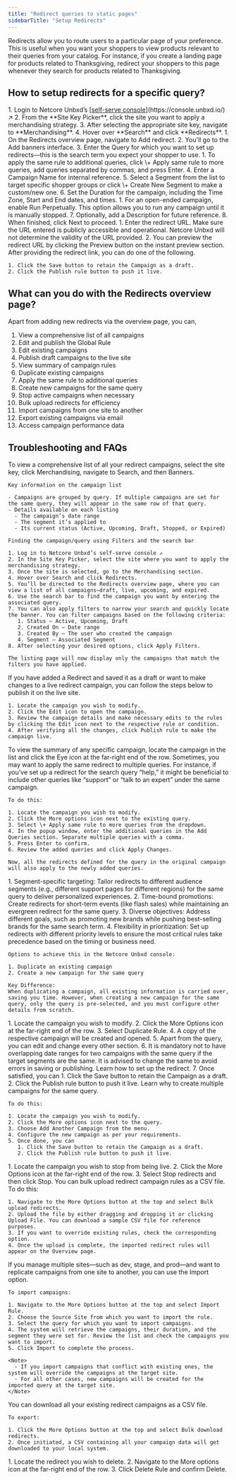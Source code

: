 ```yaml
---
title: "Redirect queries to static pages"
sidebarTitle: "Setup Redirects"
---
```


Redirects allow you to route users to a particular page of your preference. This is useful when you want your shoppers to view products relevant to their queries from your catalog. For instance, if you create a landing page for products related to Thanksgiving, redirect your shoppers to this page whenever they search for products related to Thanksgiving.

## How to setup redirects for a specific query?

<Steps>
  <Step title="Navigate to Redirects">
    1. Login to Netcore Unbxd’s [<u>self-serve console</u>](https://console.unbxd.io/) ↗
    2. From the **Site Key Picker**, click the site you want to apply a merchandising strategy.
    3. After selecting the appropriate site key, navigate to **Merchandising**.
    4. Hover over **Search** and click **Redirects**.
  </Step>
  <Step title="Set up the campaign">
    1. On the Redirects overview page, navigate to Add redirect.
    2. You'll go to the Add banners interface.
    3. Enter the Query for which you want to set up redirects—this is the search term you expect your shopper to use.
       1. To apply the same rule to additional queries, click \+ Apply same rule to more queries, add queries separated by commas, and press Enter.
    4. Enter a Campaign Name for internal reference.
    5. Select a Segment from the list to target specific shopper groups or click \+ Create New Segment to make a custom/new one.
    6. Set the Duration for the campaign, including the Time Zone, Start and End dates, and times.
       1. For an open-ended campaign, enable Run Perpetually. This option allows you to run any campaign until it is manually stopped.
    7. Optionally, add a Description for future reference.
    8. When finished, click Next to proceed.
  </Step>
  <Step title="Configuring the redirect">
    1. Enter the redirect URL. Make sure the URL entered is publicly accessible and operational. Netcore Unbxd will not determine the validity of the URL provided.
    2. You can preview the redirect URL by clicking the Preview button on the instant preview section.
  </Step>
  <Step title="Saving or publishing the redirect">
    After providing the redirect link, you can do one of the following.

    1. Click the Save button to retain the Campaign as a draft.
    2. Click the Publish rule button to push it live.
  </Step>
  <Step title="New Step">
    
  </Step>
</Steps>

## What can you do with the Redirects overview page?

Apart from adding new redirects via the overview page, you can,

 1. View a comprehensive list of all campaigns
 2. Edit and publish the Global Rule
 3. Edit existing campaigns
 4. Publish draft campaigns to the live site
 5. View summary of campaign rules
 6. Duplicate existing campaigns
 7. Apply the same rule to additional queries
 8. Create new campaigns for the same query
 9. Stop active campaigns when necessary
10. Bulk upload redirects for efficiency
11. Import campaigns from one site to another
12. Export existing campaigns via email
13. Access campaign performance data

## Troubleshooting and FAQs

<AccordionGroup>
  <Accordion title="How to view a comprehensive list of all the campaigns I launched?">
    To view a comprehensive list of all your redirect campaigns, select the site key, click Merchandising, navigate to Search, and then Banners.

    Key information on the campaign list

    - Campaigns are grouped by query. If multiple campaigns are set for the same query, they will appear in the same row of that query.
    - Details available on each listing
      - The campaign’s date range
      - The segment it’s applied to
      - Its current status (Active, Upcoming, Draft, Stopped, or Expired)

    Finding the campaign/query using Filters and the search bar

    1. Log in to Netcore Unbxd’s self-serve console ↗
    2. In the Site Key Picker, select the site where you want to apply the merchandising strategy.
    3. Once the site is selected, go to the Merchandising section.
    4. Hover over Search and click Redirects.
    5. You’ll be directed to the Redirects overview page, where you can view a list of all campaigns—draft, live, upcoming, and expired.
    6. Use the search bar to find the campaign you want by entering the associated query.
    7. You can also apply filters to narrow your search and quickly locate the banner. You can filter campaigns based on the following criteria:
       1. Status – Active, Upcoming, Draft
       2. Created On – Date range
       3. Created By – The user who created the campaign
       4. Segment – Associated Segment
    8. After selecting your desired options, click Apply Filters.

    The listing page will now display only the campaigns that match the filters you have applied.
  </Accordion>
  <Accordion title="How to edit an existing campaign or publish a draft campaign?">
    If you have added a Redirect and saved it as a draft or want to make changes to a live redirect campaign, you can follow the steps below to publish it on the live site.

    1. Locate the campaign you wish to modify.
    2. Click the Edit icon to open the campaign.
    3. Review the campaign details and make necessary edits to the rules by clicking the Edit icon next to the respective rule or condition.
    4. After verifying all the changes, click Publish rule to make the campaign live.
  </Accordion>
  <Accordion title="How to view a summary of my redirect campaign?">
    To view the summary of any specific campaign, locate the campaign in the list and click the Eye icon at the far-right end of the row.
  </Accordion>
  <Accordion title="How to apply the same rule to additional queries?">
    Sometimes, you may want to apply the same redirect to multiple queries. For instance, if you’ve set up a redirect for the search query “help,” it might be beneficial to include other queries like “support” or “talk to an expert” under the same campaign.

    To do this:

    1. Locate the campaign you wish to modify.
    2. Click the More options icon next to the existing query.
    3. Select \+ Apply same rule to more queries from the dropdown.
    4. In the popup window, enter the additional queries in the Add Queries section. Separate multiple queries with a comma.
    5. Press Enter to confirm.
    6. Review the added queries and click Apply Changes.

    Now, all the redirects defined for the query in the original campaign will also apply to the newly added queries.
  </Accordion>
  <Accordion title="Why to create new redirects for the same query?">
    1. Segment-specific targeting: Tailor redirects to different audience segments (e.g., different support pages for different regions) for the same query to deliver personalized experiences.
    2. Time-bound promotions: Create redirects for short-term events (like flash sales) while maintaining an evergreen redirect for the same query.
    3. Diverse objectives: Address different goals, such as promoting new brands while pushing best-selling brands for the same search term.
    4. Flexibility in prioritization: Set up redirects with different priority levels to ensure the most critical rules take precedence based on the timing or business need.

    Options to achieve this in the Netcore Unbxd console:

    1. Duplicate an existing campaign
    2. Create a new campaign for the same query

    Key Difference:
    When duplicating a campaign, all existing information is carried over, saving you time. However, when creating a new campaign for the same query, only the query is pre-selected, and you must configure other details from scratch.
  </Accordion>
  <Accordion title="How to duplicate existing campaigns?">
    1. Locate the campaign you wish to modify.
    2. Click the More Options icon at the far-right end of the row.
    3. Select Duplicate Rule.
    4. A copy of the respective campaign will be created and opened.
    5. Apart from the query, you can edit and change every other section.
    6. It is mandatory not to have overlapping date ranges for two campaigns with the same query if the target segments are the same. It is advised to change the same to avoid errors in saving or publishing. Learn how to set up the redirect.
    7. Once satisfied, you can
       1. Click the Save button to retain the Campaign as a draft.
       2. Click the Publish rule button to push it live.
  </Accordion>
  <Accordion title="How to create new redirects for the same query?">
    Learn why to create multiple campaigns for the same query.

    To do this:

    1. Locate the campaign you wish to modify.
    2. Click the More options icon next to the query.
    3. Choose Add Another Campaign from the menu.
    4. Configure the new campaign as per your requirements.
    5. Once done, you can
       1. Click the Save button to retain the Campaign as a draft.
       2. Click the Publish rule button to push it live.
  </Accordion>
  <Accordion title="How to stop active campaigns?">
    1. Locate the campaign you wish to stop from being live.
    2. Click the More Options icon at the far-right end of the row.
    3. Select Stop redirects and then click Stop.
  </Accordion>
  <Accordion title="How to Bulk upload redirects?">
    You can bulk upload redirect campaign rules as a CSV file. To do this:

    1. Navigate to the More Options button at the top and select Bulk upload redirects.
    2. Upload the file by either dragging and dropping it or clicking Upload File. You can download a sample CSV file for reference purposes.
    3. If you want to override existing rules, check the corresponding option.
    4. Once the upload is complete, the imported redirect rules will appear on the Overview page.
  </Accordion>
  <Accordion title="How to import redirects from one site to another?">
    If you manage multiple sites—such as dev, stage, and prod—and want to replicate campaigns from one site to another, you can use the Import option.

    To import campaigns:

    1. Navigate to the More Options button at the top and select Import Rule.
    2. Choose the Source Site from which you want to import the rule.
    3. Select the query for which you want to import campaigns.
    4. The system will retrieve the campaigns, their duration, and the segment they were set for. Review the list and check the campaigns you want to import.
    5. Click Import to complete the process.

    <Note>
      - If you import campaigns that conflict with existing ones, the system will override the campaigns at the target site.
      - For all other cases, new campaigns will be created for the imported query at the target site.
    </Note>
  </Accordion>
  <Accordion title="How to export existing redirect campaigns?">
    You can download all your existing redirect campaigns as a CSV file.

    To export:

    1. Click the More Options button at the top and select Bulk download redirects.
    2. Once initiated, a CSV containing all your campaign data will get downloaded to your local system.
  </Accordion>
  <Accordion title="How to delete an existing redirect campaign?">
    1. Locate the redirect you wish to delete.
    2. Navigate to the More options icon at the far-right end of the row.
    3. Click Delete Rule and confirm Delete.
  </Accordion>
</AccordionGroup>